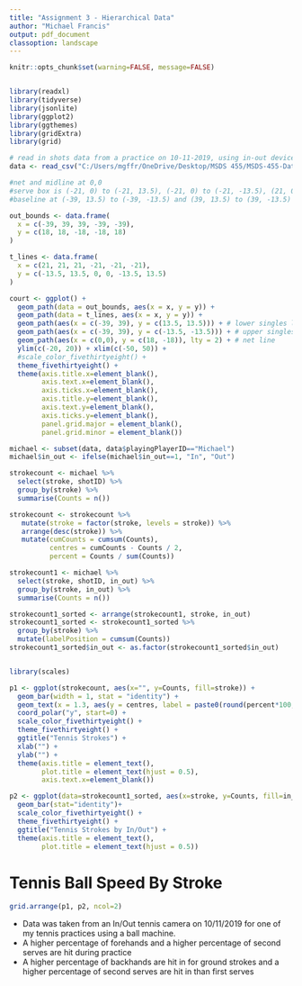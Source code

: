 ```yaml
---
title: "Assignment 3 - Hierarchical Data"
author: "Michael Francis"
output: pdf_document
classoption: landscape
---
```



```r
knitr::opts_chunk$set(warning=FALSE, message=FALSE)


library(readxl)
library(tidyverse)
library(jsonlite)
library(ggplot2)
library(ggthemes)
library(gridExtra)
library(grid)

# read in shots data from a practice on 10-11-2019, using in-out device and apple watch
data <- read_csv("C:/Users/mgffr/OneDrive/Desktop/MSDS 455/MSDS-455-Data-Visualization/Assignment 2/shots.csv")

#net and midline at 0,0
#serve box is (-21, 0) to (-21, 13.5), (-21, 0) to (-21, -13.5), (21, 0) to (21, 13.5), (21, 0) to (21, -13.5),
#baseline at (-39, 13.5) to (-39, -13.5) and (39, 13.5) to (39, -13.5)

out_bounds <- data.frame(
  x = c(-39, 39, 39, -39, -39),
  y = c(18, 18, -18, -18, 18)
)

t_lines <- data.frame(
  x = c(21, 21, 21, -21, -21, -21),
  y = c(-13.5, 13.5, 0, 0, -13.5, 13.5)
)

court <- ggplot() +
  geom_path(data = out_bounds, aes(x = x, y = y)) +
  geom_path(data = t_lines, aes(x = x, y = y)) +
  geom_path(aes(x = c(-39, 39), y = c(13.5, 13.5))) + # lower singles lines
  geom_path(aes(x = c(-39, 39), y = c(-13.5, -13.5))) + # upper singles lines
  geom_path(aes(x = c(0,0), y = c(18, -18)), lty = 2) + # net line
  ylim(c(-20, 20)) + xlim(c(-50, 50)) +
  #scale_color_fivethirtyeight() +
  theme_fivethirtyeight() +
  theme(axis.title.x=element_blank(),
        axis.text.x=element_blank(),
        axis.ticks.x=element_blank(),
        axis.title.y=element_blank(),
        axis.text.y=element_blank(),
        axis.ticks.y=element_blank(),
        panel.grid.major = element_blank(),
        panel.grid.minor = element_blank())

michael <- subset(data, data$playingPlayerID=="Michael")
michael$in_out <- ifelse(michael$in_out==1, "In", "Out")

strokecount <- michael %>%
  select(stroke, shotID) %>%
  group_by(stroke) %>%
  summarise(Counts = n())

strokecount <- strokecount %>%
   mutate(stroke = factor(stroke, levels = stroke)) %>%
   arrange(desc(stroke)) %>%
   mutate(cumCounts = cumsum(Counts),
          centres = cumCounts - Counts / 2,
          percent = Counts / sum(Counts))

strokecount1 <- michael %>%
  select(stroke, shotID, in_out) %>%
  group_by(stroke, in_out) %>%
  summarise(Counts = n())

strokecount1_sorted <- arrange(strokecount1, stroke, in_out) 
strokecount1_sorted <- strokecount1_sorted %>%
  group_by(stroke) %>%
  mutate(labelPosition = cumsum(Counts))
strokecount1_sorted$in_out <- as.factor(strokecount1_sorted$in_out)


library(scales)

p1 <- ggplot(strokecount, aes(x="", y=Counts, fill=stroke)) +
  geom_bar(width = 1, stat = "identity") +
  geom_text(x = 1.3, aes(y = centres, label = paste0(round(percent*100,2), "%"))) +
  coord_polar("y", start=0) +
  scale_color_fivethirtyeight() +
  theme_fivethirtyeight() +
  ggtitle("Tennis Strokes") +
  xlab("") +
  ylab("") +
  theme(axis.title = element_text(), 
        plot.title = element_text(hjust = 0.5),
        axis.text.x=element_blank())

p2 <- ggplot(data=strokecount1_sorted, aes(x=stroke, y=Counts, fill=in_out)) +
  geom_bar(stat="identity")+
  scale_color_fivethirtyeight() +
  theme_fivethirtyeight() +
  ggtitle("Tennis Strokes by In/Out") +
  theme(axis.title = element_text(), 
        plot.title = element_text(hjust = 0.5))


```

# Tennis Ball Speed By Stroke

```r
grid.arrange(p1, p2, ncol=2)
```

\begin{flushright}
Source: Francis, M (2020, July 17). [Tennis Singles Match] Retrieved from https://github.com/MichaelFrancis23/MSDS-455-Data-Visualization/blob/master/Assignment\%202/shots.csv
\end{flushright}

- Data was taken from an In/Out tennis camera on 10/11/2019 for one of my tennis practices using a ball machine.
- A higher percentage of forehands and a higher percentage of second serves are hit during practice
- A higher percentage of backhands are hit in for ground strokes and a higher percentage of second serves are hit in than first serves
